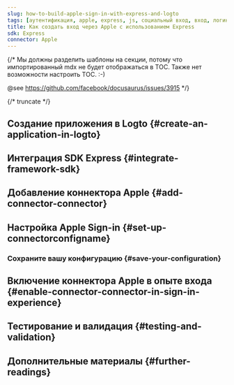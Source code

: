 ```yaml
---
slug: how-to-build-apple-sign-in-with-express-and-logto
tags: [аутентификация, apple, express, js, социальный вход, вход, логин]
title: Как создать вход через Apple с использованием Express
sdk: Express
connector: Apple
---
```


{/*
  Мы должны разделить шаблоны на секции, потому что импортированный mdx не будет отображаться в TOC.
  Также нет возможности настроить TOC. :-)

  @see https://github.com/facebook/docusaurus/issues/3915
*/}




{/* truncate */}

<Intro connector={connector} sdk="Express" link="https://expressjs.com" />

## Создание приложения в Logto \{#create-an-application-in-logto}

<CreateApplication type="Традиционное веб-приложение" framework="Express" />

## Интеграция SDK Express \{#integrate-framework-sdk}

<IntegrateSdk />

## Добавление коннектора Apple \{#add-connector-connector}

<AddSocialConnector connector={connector} framework="Express" />

## Настройка Apple Sign-in \{#set-up-connectorconfigname}

<ConnectorGuide />

### Сохраните вашу конфигурацию \{#save-your-configuration}

<SaveYourConfiguration connector={connector} />

## Включение коннектора Apple в опыте входа \{#enable-connector-connector-in-sign-in-experience}

<EnableSocialConnector connector={connector} />

## Тестирование и валидация \{#testing-and-validation}

<TestingAndValidation connector={connector} sdk="Express" />

## Дополнительные материалы \{#further-readings}

<FurtherReadings />